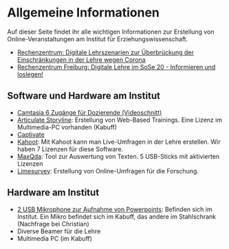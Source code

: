 # Allgemeine Informationen

Auf dieser Seite findet ihr alle wichtigen Informationen zur Erstellung von Online-Veranstaltungen am Institut für Erziehungswissenschaft.

* [Rechenzentrum: Digitale Lehrszenarien zur Überbrückung der Einschränkungen in der Lehre wegen Corona](https://ilias.uni-freiburg.de/goto.php?target=crs_1492956&client_id=unifreiburg)
* [Rechenzentrum Freiburg: Digitale Lehre im SoSe 20 - Informieren und loslegen!](https://ilias.uni-freiburg.de/goto.php?target=cat_1488395)

## Software und Hardware am Institut

* [Camtasia 6 Zugänge für Dozierende (Videoschnitt)](https://www.techsmith.de/camtasia.html)
* [Articulate Storyline](https://articulate.com/): Erstellung von Web-Based Trainings. Eine Lizenz im Multimedia-PC vorhanden (Kabuff)
* [Captivate](https://www.adobe.com/de/products/captivate.html)
* [Kahoot](https://kahoot.it/): Mit Kahoot kann man Live-Umfragen in der Lehre erstellen. Wir haben 7 Lizenzen für diese Software.
* [MaxQda](https://www.maxqda.de/): Tool zur Auswertung von Texten. 5 USB-Sticks mit aktivierten Lizenzen
* [Limesurvey](https://umfrage.ezw.uni-freiburg.de/index.php/admin/authentication/sa/login): Erstellung von Online-Umfragen für die Forschung.

## Hardware am Institut

* [2 USB Mikrophone zur Aufnahme von Powerpoints](https://www.amazon.de/Rode-Studioqualit%C3%A4t-USB-Kondensatormikrofon-Tischstativ-Popschutz/dp/B00KQPGRRE): Befinden sich im Institut. Ein Mikro befindet sich im Kabuff, das andere im Stahlschrank (Nachfrage bei Christian)
* Diverse Beamer für die Lehre
* Multimedia PC (im Kabuff)

